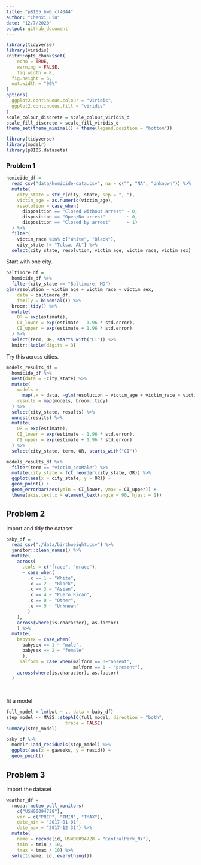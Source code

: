 ```yaml
---
title: "p8105_hw6_cl4044"
author: "Chenxi Liu"
date: "12/7/2020"
output: github_document
---
```


```r
library(tidyverse)
library(viridis)
knitr::opts_chunk$set(
	echo = TRUE,
	warning = FALSE,
	fig.width = 8, 
  fig.height = 6,
  out.width = "90%"
)
options(
  ggplot2.continuous.colour = "viridis",
  ggplot2.continuous.fill = "viridis"
)
scale_colour_discrete = scale_colour_viridis_d
scale_fill_discrete = scale_fill_viridis_d
theme_set(theme_minimal() + theme(legend.position = "bottom"))
```


```r
library(tidyverse)
library(modelr)
library(p8105.datasets)
```

### Problem 1

```r
homicide_df = 
  read_csv("data/homicide-data.csv", na = c("", "NA", "Unknown")) %>% 
  mutate(
    city_state = str_c(city, state, sep = ", "),
    victim_age = as.numeric(victim_age),
    resolution = case_when(
      disposition == "Closed without arrest" ~ 0,
      disposition == "Open/No arrest"        ~ 0,
      disposition == "Closed by arrest"      ~ 1)
  ) %>% 
  filter(
    victim_race %in% c("White", "Black"),
    city_state != "Tulsa, AL") %>% 
  select(city_state, resolution, victim_age, victim_race, victim_sex)
```


Start with one city.

```r
baltimore_df =
  homicide_df %>% 
  filter(city_state == "Baltimore, MD")
glm(resolution ~ victim_age + victim_race + victim_sex, 
    data = baltimore_df,
    family = binomial()) %>% 
  broom::tidy() %>% 
  mutate(
    OR = exp(estimate),
    CI_lower = exp(estimate - 1.96 * std.error),
    CI_upper = exp(estimate + 1.96 * std.error)
  ) %>% 
  select(term, OR, starts_with("CI")) %>% 
  knitr::kable(digits = 3)
```


Try this across cities.

```r
models_results_df = 
  homicide_df %>% 
  nest(data = -city_state) %>% 
  mutate(
    models = 
      map(.x = data, ~glm(resolution ~ victim_age + victim_race + victim_sex, data = .x, family = binomial())),
    results = map(models, broom::tidy)
  ) %>% 
  select(city_state, results) %>% 
  unnest(results) %>% 
  mutate(
    OR = exp(estimate),
    CI_lower = exp(estimate - 1.96 * std.error),
    CI_upper = exp(estimate + 1.96 * std.error)
  ) %>% 
  select(city_state, term, OR, starts_with("CI")) 
```

```r
models_results_df %>% 
  filter(term == "victim_sexMale") %>% 
  mutate(city_state = fct_reorder(city_state, OR)) %>% 
  ggplot(aes(x = city_state, y = OR)) + 
  geom_point() + 
  geom_errorbar(aes(ymin = CI_lower, ymax = CI_upper)) + 
  theme(axis.text.x = element_text(angle = 90, hjust = 1))
```



## Problem 2

Import and tidy the dataset 
```r
baby_df = 
  read_csv("./data/birthweight.csv") %>%
  janitor::clean_names() %>%
  mutate(
    across(
      .cols = c("frace", "mrace"),
      ~ case_when(
        .x == 1 ~ "White",
        .x == 2 ~ "Black",
        .x == 3 ~ "Asian",
        .x == 4 ~ "Puero Rican",
        .x == 8 ~ "Other",
        .x == 9 ~ "Unknown"
        )
    ),
    across(where(is.character), as.factor)
    ) %>%
  mutate(
    babysex = case_when(
      babysex == 1 ~ "male",
      babysex == 2 ~ "female"
      ), 
     malform = case_when(malform == 0~"absent", 
                         malform == 1 ~ "present"),
    across(where(is.character), as.factor)
  )
      
      
```

fit a model

```r
full_model = lm(bwt ~ ., data = baby_df) 
step_model <- MASS::stepAIC(full_model, direction = "both", 
                      trace = FALSE)
summary(step_model)
```

```r
baby_df %>% 
  modelr::add_residuals(step_model) %>% 
  ggplot(aes(x = gaweeks, y = resid)) + 
  geom_point()
```


## Problem 3

Import the dataset 
```r
weather_df = 
  rnoaa::meteo_pull_monitors(
    c("USW00094728"),
    var = c("PRCP", "TMIN", "TMAX"), 
    date_min = "2017-01-01",
    date_max = "2017-12-31") %>%
  mutate(
    name = recode(id, USW00094728 = "CentralPark_NY"),
    tmin = tmin / 10,
    tmax = tmax / 10) %>%
  select(name, id, everything())
```


